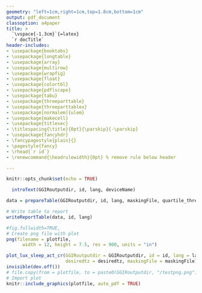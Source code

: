 ```yaml
---
geometry: "left=1cm,right=1cm,top=1.8cm,bottom=1cm"
output: pdf_document
classoption: a4paper
title: >
  `\vspace{-1.3cm}`{=latex}
  `r docTitle`
header-includes:
- \usepackage{booktabs}
- \usepackage{longtable}
- \usepackage{array}
- \usepackage{multirow}
- \usepackage{wrapfig}
- \usepackage{float}
- \usepackage{colortbl}
- \usepackage{pdflscape}
- \usepackage{tabu}
- \usepackage{threeparttable}
- \usepackage{threeparttablex}
- \usepackage[normalem]{ulem}
- \usepackage{makecell}
- \usepackage{titlesec}
- \titlespacing{\title}{0pt}{\parskip}{-\parskip}
- \usepackage{fancyhdr}
- \fancypagestyle{plain}{}
- \pagestyle{fancy}
- \rhead{`r id`}
- \renewcommand{\headrulewidth}{0pt} % remove rule below header

---
```


\vspace{-10truemm}
\pagenumbering{gobble}

```r
knitr::opts_chunk$set(echo = TRUE)
```


```r
  introText(GGIRoutputdir, id, lang, deviceName)
```


```r
data = prepareTable(GGIRoutputdir, id, lang, maskingFile, quartile_thresholds) 

# Write table to report
writeReportTable(data, id, lang)

```

```r
#fig.fullwidth=TRUE, 
# Create png file with plot
png(filename = plotfile,
      width = 12, height = 7.5, res = 900, units = "in")

plot_lux_sleep_act_cr(GGIRoutputdir = GGIRoutputdir, id = id, lang = lang,
                      desiredtz = desiredtz, maskingFile = maskingFile)
invisible(dev.off())
# file.copy(from = plotfile, to = paste0(GGIRoutputdir, "/testpng.png"))
# Import plot 
knitr::include_graphics(plotfile, auto_pdf = TRUE)
```
